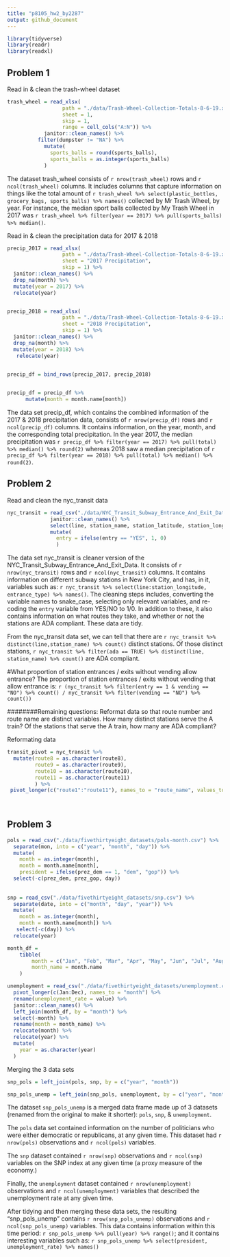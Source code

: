 ```yaml
---
title: "p8105_hw2_by2287"
output: github_document
---
```


```r
library(tidyverse)
library(readr)
library(readxl)
```


## Problem 1 

Read in & clean the trash-wheel dataset
```r
trash_wheel = read_xlsx(
                  path = "./data/Trash-Wheel-Collection-Totals-8-6-19.xlsx", 
                  sheet = 1, 
                  skip = 1,
                  range = cell_cols("A:N")) %>% 
	        janitor::clean_names() %>% 
          filter(dumpster != "NA") %>% 
            mutate(
              sports_balls = round(sports_balls),
              sports_balls = as.integer(sports_balls)
            ) 
```

The dataset trash_wheel consists of `r nrow(trash_wheel)` rows and `r ncol(trash_wheel)` columns. It includes 
columns that capture information on things like the total amount of `r trash_wheel %>% select(plastic_bottles, grocery_bags, sports_balls) %>% names()` 
collected by Mr Trash Wheel, by year. For instance, the median sport balls collected by My Trash Wheel in 2017 was `r trash_wheel %>% filter(year == 2017) %>% pull(sports_balls) %>% median()`.


Read in & clean the precipitation data for 2017 & 2018
```r
precip_2017 = read_xlsx(
                  path = "./data/Trash-Wheel-Collection-Totals-8-6-19.xlsx", 
                  sheet = "2017 Precipitation",
                  skip = 1) %>% 
  janitor::clean_names() %>% 
  drop_na(month) %>% 
  mutate(year = 2017) %>% 
  relocate(year)


precip_2018 = read_xlsx(
                  path = "./data/Trash-Wheel-Collection-Totals-8-6-19.xlsx", 
                  sheet = "2018 Precipitation", 
                  skip = 1) %>% 
  janitor::clean_names() %>% 
  drop_na(month) %>% 
  mutate(year = 2018) %>% 
   relocate(year)
                  

precip_df = bind_rows(precip_2017, precip_2018)


precip_df = precip_df %>% 
      mutate(month = month.name[month])
```

The data set precip_df, which contains the combined information of the 2017 & 2018 precipitation data, 
consists of `r nrow(precip_df)` rows and `r ncol(precip_df)` columns. It contains information, on the 
year, month, and the corresponding total precipitation. In the year 2017, the median precipitation was 
`r precip_df %>% filter(year == 2017) %>% pull(total) %>% median() %>% round(2)` whereas 2018 saw a median precipitation of
`r precip_df %>% filter(year == 2018) %>% pull(total) %>% median() %>% round(2)`.

## Problem 2
Read and clean the nyc_transit data
```r
nyc_transit = read_csv("./data/NYC_Transit_Subway_Entrance_And_Exit_Data.csv") %>% 
              janitor::clean_names() %>% 
              select(line, station_name, station_latitude, station_longitude, route1:route11, entry, vending, entrance_type, ada) %>% 
              mutate(
                entry = ifelse(entry == "YES", 1, 0)
                ) 
```

The data set nyc_transit is cleaner version of the NYC_Transit_Subway_Entrance_And_Exit_Data. It consists of `r nrow(nyc_transit)` rows and `r ncol(nyc_transit)` columns. It contains information on different subway stations in New York City, and has, in it, variables such as: `r nyc_transit %>% select(line:station_longitude, entrance_type) %>% names()`. The cleaning steps includes, converting the variable names to snake_case, selecting only relevant variables, and re-coding the `entry` variable from YES/NO to 1/0. In addition to these, it also contains information on what routes they take, and whether or not the stations are ADA compliant. These data are tidy. 


From the nyc_transit data set, we can tell that there are `r nyc_transit %>% distinct(line,station_name) %>% count()` distinct stations. 
Of those distinct stations, `r nyc_transit %>% filter(ada == TRUE) %>% distinct(line, station_name) %>% count()` are ADA compliant. 


#What proportion of station entrances / exits without vending allow entrance?
The proportion of station entrances / exits without vending that allow entrance is:
`r (nyc_transit %>% filter(entry == 1 & vending == "NO") %>% count() / nyc_transit %>% filter(vending == "NO") %>% count())`

########Remaining questions:
Reformat data so that route number and route name are distinct variables. 
How many distinct stations serve the A train? Of the stations that serve the A train, how many are ADA compliant?

Reformating data
```r

transit_pivot = nyc_transit %>% 
  mutate(route8 = as.character(route8),
         route9 = as.character(route9),
         route10 = as.character(route10),
         route11 = as.character(route11)
         ) %>% 
 pivot_longer(c("route1":"route11"), names_to = "route_name", values_to = "route_number", values_drop_na = T)
  
  
```

## Problem 3
```r
pols = read_csv("./data/fivethirtyeight_datasets/pols-month.csv") %>% 
  separate(mon, into = c("year", "month", "day")) %>% 
  mutate(
    month = as.integer(month),
    month = month.name[month], 
    president = ifelse(prez_dem == 1, "dem", "gop")) %>% 
  select(-c(prez_dem, prez_gop, day))
    
  
snp = read_csv("./data/fivethirtyeight_datasets/snp.csv") %>% 
  separate(date, into = c("month", "day", "year")) %>% 
  mutate(
    month = as.integer(month),
    month = month.name[month]) %>% 
   select(-c(day)) %>% 
  relocate(year)

month_df = 
	tibble(
		month = c("Jan", "Feb", "Mar", "Apr", "May", "Jun", "Jul", "Aug", "Sep", "Oct", "Nov", "Dec"),
		month_name = month.name
	)

unemployment = read_csv("./data/fivethirtyeight_datasets/unemployment.csv") %>% 
  pivot_longer(c(Jan:Dec), names_to = "month") %>% 
  rename(unemployment_rate = value) %>% 
  janitor::clean_names() %>% 
  left_join(month_df, by = "month") %>% 
  select(-month) %>% 
  rename(month = month_name) %>% 
  relocate(month) %>% 
  relocate(year) %>% 
  mutate(
    year = as.character(year)
  )

```


Merging the 3 data sets
```r
snp_pols = left_join(pols, snp, by = c("year", "month"))

snp_pols_unemp = left_join(snp_pols, unemployment, by = c("year", "month"))
```

The dataset `snp_pols_unemp` is a merged data frame made up of 3 datasets (renamed from the original to make it shorter): `pols`, `snp`, & `unemployment`. 

The `pols` data set contained information on the number of politicians who were either democratic or republicans, at any given time. 
This dataset had `r nrow(pols)` observations and `r ncol(pols)` variables. 

The `snp` dataset contained `r nrow(snp)` observations and `r ncol(snp)` variables on the SNP index at any given time (a proxy measure of the economy.) 

Finally, the `unemployment` dataset contained `r nrow(unemployment)` observations and `r ncol(unemployment)` variables that described the unemployment rate at any given time. 

After tidying and then merging these data sets, the resulting "snp_pols_unemp" contains `r nrow(snp_pols_unemp)` observations and `r ncol(snp_pols_unemp)` variables. 
This data contains information within this time period: `r snp_pols_unemp %>% pull(year) %>% range()`; and it contains interesting variables such as: 
`r snp_pols_unemp %>% select(president, unemployment_rate) %>% names()`



 



